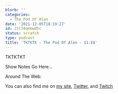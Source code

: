 ```yaml
---
blurb: ''
categories:
  - The Pod Of Alan
date: '2021-12-05T18:19:27'
id: 21t34qemwdhc
status: scratch
type: podcast
title: 'TKTKTK - The Pod Of Alan - S1:E8'
---
```


TKTKTKT

Show Notes Go Here...


Around The Web:

You can also find me on [my site](https://www.alanwsmith.com), [Twitter](https://twitter.com/TheIdOfAlan), and [Twitch](https://www.twitch.tv/theidofalan)
